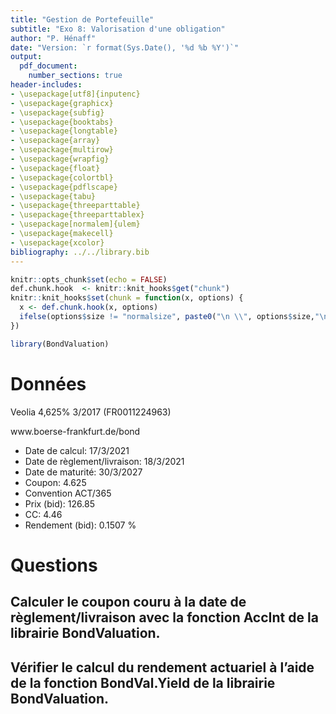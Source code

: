 ```yaml
---
title: "Gestion de Portefeuille"
subtitle: "Exo 8: Valorisation d'une obligation"
author: "P. Hénaff"
date: "Version: `r format(Sys.Date(), '%d %b %Y')`"
output:
  pdf_document: 
    number_sections: true
header-includes:
- \usepackage[utf8]{inputenc}
- \usepackage{graphicx}
- \usepackage{subfig}
- \usepackage{booktabs}
- \usepackage{longtable}
- \usepackage{array}
- \usepackage{multirow}
- \usepackage{wrapfig}
- \usepackage{float}
- \usepackage{colortbl}
- \usepackage{pdflscape}
- \usepackage{tabu}
- \usepackage{threeparttable}
- \usepackage{threeparttablex}
- \usepackage[normalem]{ulem}
- \usepackage{makecell}
- \usepackage{xcolor}
bibliography: ../../library.bib
---
```


```r
knitr::opts_chunk$set(echo = FALSE)
def.chunk.hook  <- knitr::knit_hooks$get("chunk")
knitr::knit_hooks$set(chunk = function(x, options) {
  x <- def.chunk.hook(x, options)
  ifelse(options$size != "normalsize", paste0("\n \\", options$size,"\n\n", x, "\n\n \\normalsize"), x)
})
```

```r
library(BondValuation)
```

# Données

Veolia 4,625% 3/2017 (FR0011224963)

www.boerse-frankfurt.de/bond

+ Date de calcul: 17/3/2021
+ Date de règlement/livraison: 18/3/2021
+ Date de maturité: 30/3/2027
+ Coupon: 4.625
+ Convention ACT/365
+ Prix (bid): 126.85
+ CC: 4.46
+ Rendement (bid): 0.1507 %

# Questions

## Calculer le coupon couru à la date de règlement/livraison avec la fonction AccInt  de la librairie BondValuation.

## Vérifier le calcul du rendement actuariel à l'aide de la fonction BondVal.Yield de la librairie BondValuation.

